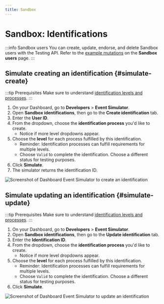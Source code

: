 ```yaml
---
title: Sandbox
---
```


# Sandbox: Identifications

:::info Sandbox users
You can create, update, endorse, and delete Sandbox users with the Testing API.
Refer to the [example mutations](../../../developers/tools/sandbox-users.mdx#examples) on the **Sandbox users** page.
:::

## Simulate creating an identification {#simulate-create}

:::tip Prerequisites
Make sure to understand [identification levels and processes](./index.mdx#levels-processes).
:::

1. On your Dashboard, go to **Developers** > **Event Simulator**.
1. Open **Sandbox identifications**, then go to the **Create identification** tab.
1. Enter the **User ID**.
1. From the dropdown, choose the **identification process** you'd like to create.
    - Notice if more level dropdowns appear.
1. Choose the **level** for each process fulfilled by this identification.
    - Reminder: Identification processes can fulfill requirements for multiple levels.
    - Choose `Valid` to complete the identification. Choose a different status for testing purposes.
1. Click **Simulate**.
1. The simulator returns the identification ID.

![Screenshot of Dashboard Event Simulator to create an identification](../../../images/topics/users/identifications-sandbox-create.png)

## Simulate updating an identification {#simulate-update}

:::tip Prerequisites
Make sure to understand [identification levels and processes](./index.mdx#levels-processes).
:::

1. On your Dashboard, go to **Developers** > **Event Simulator**.
1. Open **Sandbox identifications**, then go to the **Update identification** tab.
1. Enter the **Identification ID**.
1. From the dropdown, choose the **identification process** you'd like to create.
    - Notice if more level dropdowns appear.
1. Choose the **level** for each process fulfilled by this identification.
    - Reminder: Identification processes can fulfill requirements for multiple levels.
    - Choose `Valid` to complete the identification. Choose a different status for testing purposes.
1. Click **Simulate**.

![Screenshot of Dashboard Event Simulator to update an identification](../../../images/topics/users/identifications-sandbox-update.png)